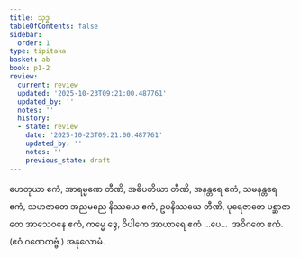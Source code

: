 ```yaml
---
title: သုဒ္ဓ
tableOfContents: false
sidebar:
  order: 1
type: tipitaka
basket: ab
book: p1-2
review:
  current: review
  updated: '2025-10-23T09:21:00.487761'
  updated_by: ''
  notes: ''
  history:
  - state: review
    date: '2025-10-23T09:21:00.487761'
    updated_by: ''
    notes: ''
    previous_state: draft
---
```



<ReviewStatus review={frontmatter.review} showDetails={true} />

<HypothesisAnnotation frontmatter={frontmatter} />

<DynamicBreadcrumb />

<Division number="17" book="p1-2" e="ch" v="37" p="417">

<Paragraph number="2652" book="p1-2">
ဟေတုယာ ဧကံ, အာရမ္မဏေ တီဏိ, အဓိပတိယာ တီဏိ, အနန္တရေ ဧကံ, သမနန္တရေ ဧကံ, သဟဇာတေ အညမညေ နိဿယေ ဧကံ, ဥပနိဿယေ တီဏိ, ပုရေဇာတေ ပစ္ဆာဇာတေ အာသေဝနေ ဧကံ, ကမ္မေ ဒွေ, ဝိပါကေ အာဟာရေ ဧကံ …ပေ…  အဝိဂတေ ဧကံ. (ဧဝံ ဂဏေတဗ္ဗံ.)

</Paragraph>
</Division>

<Paragraph number="2653" type="center" book="p1-2">
အနုလောမံ.
</Paragraph>